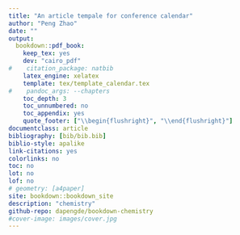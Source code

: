 --- 
title: "An article tempale for conference calendar"
author: "Peng Zhao"
date: ""
output:
  bookdown::pdf_book:
    keep_tex: yes
    dev: "cairo_pdf"
#    citation_package: natbib
    latex_engine: xelatex
    template: tex/template_calendar.tex
#    pandoc_args: --chapters
    toc_depth: 3
    toc_unnumbered: no
    toc_appendix: yes
    quote_footer: ["\\begin{flushright}", "\\end{flushright}"]
documentclass: article
bibliography: [bib/bib.bib]
biblio-style: apalike
link-citations: yes
colorlinks: no  
toc: no
lot: no
lof: no
# geometry: [a4paper]
site: bookdown::bookdown_site
description: "chemistry"
github-repo: dapengde/bookdown-chemistry
#cover-image: images/cover.jpg
---

